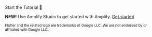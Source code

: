 <br />
<InternalLinkButton href="/start/getting-started/installation">
  <span slot="text">Start the Tutorial 🚀</span>
</InternalLinkButton>

**NEW!** Use Amplify Studio to get started with Amplify. [Get started](https://sandbox.amplifyapp.com/getting-started)

<small>
Flutter and the related logo are trademarks of Google LLC. We are not endorsed by or affiliated with Google LLC.
</small>
